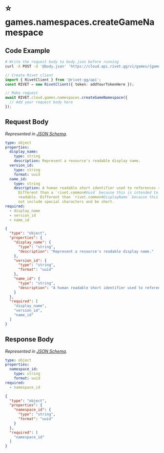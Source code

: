 
# ⭐️ games.namespaces.createGameNamespace

## Code Example

<CodeGroup title='Request' tag='POST' label='https://cloud.api.rivet.gg/v1/games/{game_id}/namespaces'>

```bash {{ title: 'cURL' }}
# Write the request body to body.json before running
curl -X POST -d '@body.json' 'https://cloud.api.rivet.gg/v1/games/{game_id}/namespaces'
```

```ts
// Create Rivet client
import { RivetClient } from '@rivet-gg/api';
const RIVET = new RivetClient({ token: addYourTokenHere });

// Make request
await RIVET.cloud.games.namespaces.createGameNamespace({
  // Add your request body here
});
```

</CodeGroup>


## Request Body

_Represented in [JSON Schema](https://json-schema.org/)._

<CodeGroup title='Request'>

```yaml
type: object
properties:
  display_name:
    type: string
    description: Represent a resource's readable display name.
  version_id:
    type: string
    format: uuid
  name_id:
    type: string
    description: A human readable short identifier used to references resources.
      Different than a `rivet.common#Uuid` because this is intended to be human
      readable. Different than `rivet.common#DisplayName` because this should
      not include special characters and be short.
required:
  - display_name
  - version_id
  - name_id

```

```json
{
  "type": "object",
  "properties": {
    "display_name": {
      "type": "string",
      "description": "Represent a resource's readable display name."
    },
    "version_id": {
      "type": "string",
      "format": "uuid"
    },
    "name_id": {
      "type": "string",
      "description": "A human readable short identifier used to references resources. Different than a `rivet.common#Uuid` because this is intended to be human readable. Different than `rivet.common#DisplayName` because this should not include special characters and be short."
    }
  },
  "required": [
    "display_name",
    "version_id",
    "name_id"
  ]
}
```

</CodeGroup>


## Response Body

_Represented in [JSON Schema](https://json-schema.org/)._

<CodeGroup title='Response'>

```yaml
type: object
properties:
  namespace_id:
    type: string
    format: uuid
required:
  - namespace_id

```

```json
{
  "type": "object",
  "properties": {
    "namespace_id": {
      "type": "string",
      "format": "uuid"
    }
  },
  "required": [
    "namespace_id"
  ]
}
```

</CodeGroup>


